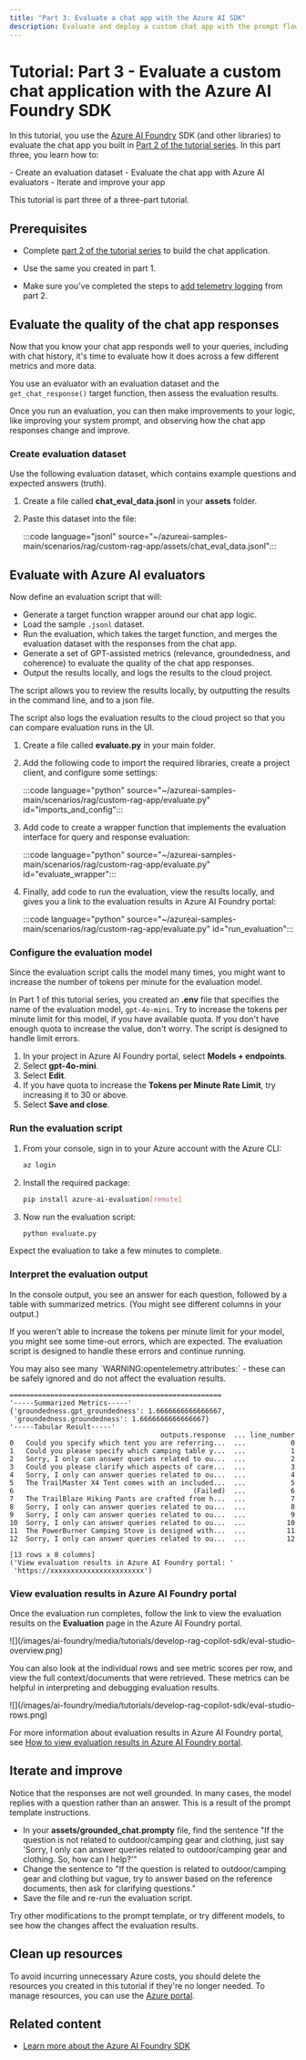 ```yaml
---
title: "Part 3: Evaluate a chat app with the Azure AI SDK"
description: Evaluate and deploy a custom chat app with the prompt flow SDK. This tutorial is part 3 of a 3-part tutorial series.
---
```


# Tutorial: Part 3 - Evaluate a custom chat application with the Azure AI Foundry SDK

In this tutorial, you use the [Azure AI Foundry](https://ai.azure.com/?cid=learnDocs) SDK (and other libraries) to  evaluate the chat app you built in [Part 2 of the tutorial series](copilot-sdk-build-rag). In this part three, you learn how to:

<Check>
- Create an evaluation dataset
- Evaluate the chat app with Azure AI evaluators
- Iterate and improve your app
</Check>

This tutorial is part three of a three-part tutorial.

## Prerequisites


<HubOnlyTutorial />

- Complete [part 2 of the tutorial series](copilot-sdk-build-rag) to build the chat application.


- Use the same **<Hub />** you created in part 1. 

- Make sure you've completed the steps to [add telemetry logging](copilot-sdk-build-rag.md#logging) from part 2.

## <a name="evaluate"></a> Evaluate the quality of the chat app responses

Now that you know your chat app responds well to your queries, including with chat history, it's time to evaluate how it does across a few different metrics and more data.

You use an evaluator with an evaluation dataset and the `get_chat_response()` target function, then assess the evaluation results.

Once you run an evaluation, you can then make improvements to your logic, like improving your system prompt, and observing how the chat app responses change and improve.

### Create evaluation dataset

Use the following evaluation dataset, which contains example questions and expected answers (truth).

1. Create a file called **chat_eval_data.jsonl** in your **assets** folder.
1. Paste this dataset into the file:

    :::code language="jsonl" source="~/azureai-samples-main/scenarios/rag/custom-rag-app/assets/chat_eval_data.jsonl":::

## Evaluate with Azure AI evaluators

Now define an evaluation script that will:

- Generate a target function wrapper around our chat app logic.
- Load the sample `.jsonl` dataset.
- Run the evaluation, which takes the target function, and merges the evaluation dataset with the responses from the chat app.
- Generate a set of GPT-assisted metrics (relevance, groundedness, and coherence) to evaluate the quality of the chat app responses.
- Output the results locally, and logs the results to the cloud project.

The script allows you to review the results locally, by outputting the results in the command line, and to a json file.

The script also logs the evaluation results to the cloud project so that you can compare evaluation runs in the UI.

1. Create a file called **evaluate.py** in your main folder.
1. Add the following code to import the required libraries, create a project client, and configure some settings: 

    :::code language="python" source="~/azureai-samples-main/scenarios/rag/custom-rag-app/evaluate.py" id="imports_and_config":::

1. Add code to create a wrapper function that implements the evaluation interface for query and response evaluation:

    :::code language="python" source="~/azureai-samples-main/scenarios/rag/custom-rag-app/evaluate.py" id="evaluate_wrapper":::

1. Finally, add code to run the evaluation, view the results locally, and gives you a link to the evaluation results in Azure AI Foundry portal:
 
    :::code language="python" source="~/azureai-samples-main/scenarios/rag/custom-rag-app/evaluate.py" id="run_evaluation":::

### Configure the evaluation model

Since the evaluation script calls the model many times, you might want to increase the number of tokens per minute for the evaluation model.  

In Part 1 of this tutorial series, you created an **.env** file that specifies the name of the evaluation model, `gpt-4o-mini`.  Try to increase the tokens per minute limit for this model, if you have available quota. If you don't have enough quota to increase the value, don't worry.  The script is designed to handle limit errors.

1. In your project in Azure AI Foundry portal, select **Models + endpoints**.
1. Select **gpt-4o-mini**.  
1. Select **Edit**.
1. If you have quota to increase the **Tokens per Minute Rate Limit**, try increasing it to 30 or above. 
1. Select **Save and close**.

### Run the evaluation script

1. From your console, sign in to your Azure account with the Azure CLI:

    ```bash
    az login
    ```

1. Install the required package:

    ```bash
    pip install azure-ai-evaluation[remote]
    ```

1. Now run the evaluation script:

    ```bash
    python evaluate.py
    ```

Expect the evaluation to take a few minutes to complete.

### Interpret the evaluation output

In the console output, you see an answer for each question, followed by a table with summarized metrics. (You might see different columns in your output.)

If you weren't able to increase the tokens per minute limit for your model, you might see some time-out errors, which are expected. The evaluation script is designed to handle these errors and continue running.  

<Note>
You may also see many `WARNING:opentelemetry.attributes:` - these can be safely ignored and do not affect the evaluation results.
</Note>

```Text
====================================================
'-----Summarized Metrics-----'
{'groundedness.gpt_groundedness': 1.6666666666666667,
 'groundedness.groundedness': 1.6666666666666667}
'-----Tabular Result-----'
                                     outputs.response  ... line_number
0   Could you specify which tent you are referring...  ...           0
1   Could you please specify which camping table y...  ...           1
2   Sorry, I only can answer queries related to ou...  ...           2
3   Could you please clarify which aspects of care...  ...           3
4   Sorry, I only can answer queries related to ou...  ...           4
5   The TrailMaster X4 Tent comes with an included...  ...           5
6                                            (Failed)  ...           6
7   The TrailBlaze Hiking Pants are crafted from h...  ...           7
8   Sorry, I only can answer queries related to ou...  ...           8
9   Sorry, I only can answer queries related to ou...  ...           9
10  Sorry, I only can answer queries related to ou...  ...          10
11  The PowerBurner Camping Stove is designed with...  ...          11
12  Sorry, I only can answer queries related to ou...  ...          12

[13 rows x 8 columns]
('View evaluation results in Azure AI Foundry portal: '
 'https://xxxxxxxxxxxxxxxxxxxxxxx')
```


### View evaluation results in Azure AI Foundry portal

Once the evaluation run completes, follow the link to view the evaluation results on the **Evaluation** page in the Azure AI Foundry portal.

<Frame>
    ![](/images/ai-foundry/media/tutorials/develop-rag-copilot-sdk/eval-studio-overview.png)
</Frame>

You can also look at the individual rows and see metric scores per row, and view the full context/documents that were retrieved. These metrics can be helpful in interpreting and debugging evaluation results.

<Frame>
    ![](/images/ai-foundry/media/tutorials/develop-rag-copilot-sdk/eval-studio-rows.png)
</Frame>

For more information about evaluation results in Azure AI Foundry portal, see [How to view evaluation results in Azure AI Foundry portal](../how-to/evaluate-results).

## Iterate and improve

Notice that the responses are not well grounded. In many cases, the model replies with a question rather than an answer. This is a result of the prompt template instructions. 
 
* In your **assets/grounded_chat.prompty** file, find the sentence "If the question is not related to outdoor/camping gear and clothing, just say 'Sorry, I only can answer queries related to outdoor/camping gear and clothing. So, how can I help?'"
* Change the sentence to "If the question is related to outdoor/camping gear and clothing but vague, try to answer based on the reference documents, then ask for clarifying questions."  
* Save the file and re-run the evaluation script.

Try other modifications to the prompt template, or try different models, to see how the changes affect the evaluation results.

## Clean up resources

To avoid incurring unnecessary Azure costs, you should delete the resources you created in this tutorial if they're no longer needed. To manage resources, you can use the [Azure portal](https://portal.azure.com?azure-portal=true).

## Related content

- [Learn more about the Azure AI Foundry SDK](../how-to/develop/sdk-overview)
